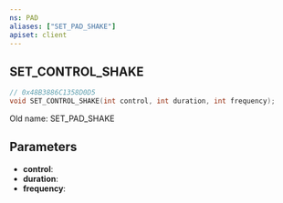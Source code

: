 ```yaml
---
ns: PAD
aliases: ["SET_PAD_SHAKE"]
apiset: client
---
```

## SET_CONTROL_SHAKE

```c
// 0x48B3886C1358D0D5
void SET_CONTROL_SHAKE(int control, int duration, int frequency);
```

Old name: SET_PAD_SHAKE

## Parameters
* **control**:
* **duration**:
* **frequency**:
